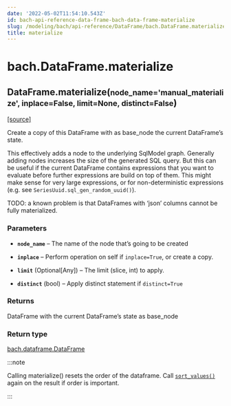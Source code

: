```yaml
---
date: '2022-05-02T11:54:10.543Z'
id: bach-api-reference-data-frame-bach-data-frame-materialize
slug: /modeling/bach/api-reference/DataFrame/bach.DataFrame.materialize/
title: materialize
---
```


# bach.DataFrame.materialize

<div class="method">

<h2 class="signature-method"><span class="additional-name">DataFrame.</span><span class="name">materialize(</span><small class="parameter-list"><span class="parameter" id="node_name">node_name='manual_materialize'</span>, <span class="parameter" id="inplace">inplace=False</span>, <span class="parameter" id="limit">limit=None</span>, <span class="parameter" id="distinct">distinct=False</span></small>)</h2>


&#8203;<span class="view-source">[[source]](https://github.com/objectiv/objectiv-analytics/blob/main/bach/bach/dataframe.py)</span>

<div class="content">

Create a copy of this DataFrame with as base_node the current DataFrame’s state.

This effectively adds a node to the underlying SqlModel graph. Generally adding nodes increases
the size of the generated SQL query. But this can be useful if the current DataFrame contains
expressions that you want to evaluate before further expressions are build on top of them. This might
make sense for very large expressions, or for non-deterministic expressions (e.g. see
`SeriesUuid.sql_gen_random_uuid()`).

TODO: a known problem is that DataFrames with ‘json’ columns cannot be fully materialized.


### Parameters

* **`node_name`** – The name of the node that’s going to be created

* **`inplace`** – Perform operation on self if `inplace=True`, or create a copy.

* **`limit`** (Optional[Any]) – The limit (slice, int) to apply.

* **`distinct`** (bool) – Apply distinct statement if `distinct=True`



### Returns

DataFrame with the current DataFrame’s state as base_node



### Return type

[bach.dataframe.DataFrame](/docs/modeling/bach/api-reference/DataFrame/bach.DataFrame/#bach.DataFrame)


:::note

Calling materialize() resets the order of the dataframe. Call [`sort_values()`](/docs/modeling/bach/api-reference/DataFrame/bach.DataFrame.sort-values/#bach.DataFrame.sort-values) again on
the result if order is important.


:::


</div>

</div>
